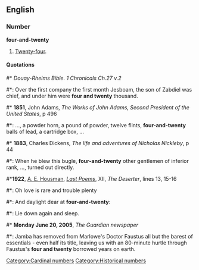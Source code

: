 <!--this is redundant: {{also|twenty-four}}-->
==English==

===Number===
'''four-and-twenty'''

#{{context|archaic}} [[twenty-four|Twenty-four]].<!--no need: one definition is sufficient: Two [[dozen]].-->
====Quotations====
{{timeline|1800s=1853 1881|1900s=1922|2000s=2005}}
#* ''Douay-Rheims Bible. 1 Chronicals Ch.27 v.2''
#*: Over the first company the first month Jesboam, the son of Zabdiel was chief, and under him were '''four and twenty''' thousand.
#* '''1851''', John Adams, ''The Works of John Adams, Second President of the United States'', p 496
#*: ..., a powder horn, a pound of powder, twelve flints, '''four-and-twenty''' balls of lead, a cartridge box, ...
#* '''1883''', Charles Dickens, ''The life and adventures of Nicholas Nickleby'', p 44
#*: When he blew this bugle, '''four-and-twenty''' other gentlemen of inferior rank, ..., turned out directly.
#*'''1922''', [[w:A. E. Housman|A. E. Housman]], ''[[:w:Last Poems|Last Poems]]'', XII, ''The Deserter'', lines 13, 15-16
#*: Oh love is rare and trouble plenty
#*: And daylight dear at '''four-and-twenty''':
#*: Lie down again and sleep.
#* '''Monday June 20, 2005''', ''The Guardian newspaper''
#*: Jamba has removed from Marlowe's Doctor Faustus all but the barest of essentials - even half its title, leaving us with an 80-minute hurtle through Faustus's '''four and twenty''' borrowed years on earth.

[[Category:Cardinal numbers]]
[[Category:Historical numbers]]